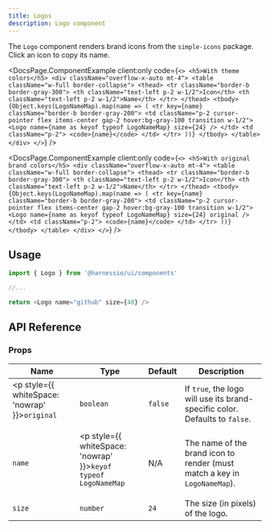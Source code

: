 ```yaml
---
title: Logos
description: Logo component
---
```


The `Logo` component renders brand icons from the `simple-icons` package. Click an icon to copy its name.


<DocsPage.ComponentExample
  client:only
  code={`<>
    <h5>With theme colors</h5>
    <div className="overflow-x-auto mt-4">
      <table className="w-full border-collapse">
        <thead>
          <tr className="border-b border-gray-300">
            <th className="text-left p-2 w-1/2">Icon</th>
            <th className="text-left p-2 w-1/2">Name</th>
          </tr>
        </thead>
        <tbody>
          {Object.keys(LogoNameMap).map(name => (
            <tr key={name} className="border-b border-gray-200">
              <td className="p-2 cursor-pointer flex items-center gap-2 hover:bg-gray-100 transition w-1/2">
                <Logo name={name as keyof typeof LogoNameMap} size={24} />
              </td>
              <td className="p-2">
                <code>{name}</code>
              </td>
            </tr>
          ))}
        </tbody>
      </table>
    </div>
  </>`}
/>

<DocsPage.ComponentExample
  client:only
  code={`<>
    <h5>With original brand colors</h5>
    <div className="overflow-x-auto mt-4">
      <table className="w-full border-collapse">
        <thead>
          <tr className="border-b border-gray-300">
            <th className="text-left p-2 w-1/2">Icon</th>
            <th className="text-left p-2 w-1/2">Name</th>
          </tr>
        </thead>
        <tbody>
          {Object.keys(LogoNameMap).map(name => (
            <tr key={name} className="border-b border-gray-200">
              <td className="p-2 cursor-pointer flex items-center gap-2 hover:bg-gray-100 transition w-1/2">
                <Logo name={name as keyof typeof LogoNameMap} size={24} original />
              </td>
              <td className="p-2">
                <code>{name}</code>
              </td>
            </tr>
          ))}
        </tbody>
      </table>
    </div>
  </>`}
/>

## Usage

```typescript
import { Logo } from '@harnessio/ui/components'

//...

return <Logo name="github" size={48} />
```

## API Reference

### Props

| Name                                                          | Type                                                                          | Default | Description                                                                 |
| ------------------------------------------------------------- | ----------------------------------------------------------------------------- | ------- | --------------------------------------------------------------------------- |
| <p style={{ whiteSpace: 'nowrap' }}><code>original</code></p> | `boolean`                                                                     | `false` | If `true`, the logo will use its brand-specific color. Defaults to `false`. |
| `name`                                                        | <p style={{ whiteSpace: 'nowrap' }}><code>keyof typeof LogoNameMap</code></p> | N/A     | The name of the brand icon to render (must match a key in `LogoNameMap`).   |
| `size`                                                        | `number`                                                                      | `24`    | The size (in pixels) of the logo.                                           |
